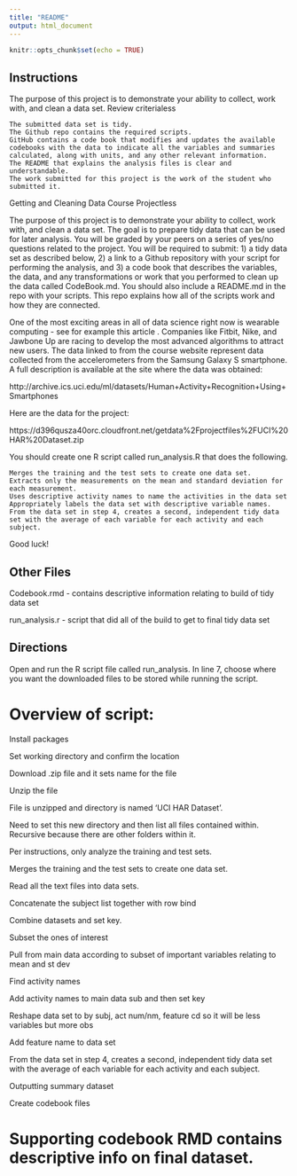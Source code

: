 ```yaml
---
title: "README"
output: html_document
---
```


```r
knitr::opts_chunk$set(echo = TRUE)
```

## Instructions

The purpose of this project is to demonstrate your ability to collect, work with, and clean a data set.
Review criterialess 

    The submitted data set is tidy.
    The Github repo contains the required scripts.
    GitHub contains a code book that modifies and updates the available codebooks with the data to indicate all the variables and summaries calculated, along with units, and any other relevant information.
    The README that explains the analysis files is clear and understandable.
    The work submitted for this project is the work of the student who submitted it.

Getting and Cleaning Data Course Projectless 

The purpose of this project is to demonstrate your ability to collect, work with, and clean a data set. The goal is to prepare tidy data that can be used for later analysis. You will be graded by your peers on a series of yes/no questions related to the project. You will be required to submit: 1) a tidy data set as described below, 2) a link to a Github repository with your script for performing the analysis, and 3) a code book that describes the variables, the data, and any transformations or work that you performed to clean up the data called CodeBook.md. You should also include a README.md in the repo with your scripts. This repo explains how all of the scripts work and how they are connected.

One of the most exciting areas in all of data science right now is wearable computing - see for example this article . Companies like Fitbit, Nike, and Jawbone Up are racing to develop the most advanced algorithms to attract new users. The data linked to from the course website represent data collected from the accelerometers from the Samsung Galaxy S smartphone. A full description is available at the site where the data was obtained:

http://archive.ics.uci.edu/ml/datasets/Human+Activity+Recognition+Using+Smartphones

Here are the data for the project:

https://d396qusza40orc.cloudfront.net/getdata%2Fprojectfiles%2FUCI%20HAR%20Dataset.zip

You should create one R script called run_analysis.R that does the following.

    Merges the training and the test sets to create one data set.
    Extracts only the measurements on the mean and standard deviation for each measurement.
    Uses descriptive activity names to name the activities in the data set
    Appropriately labels the data set with descriptive variable names.
    From the data set in step 4, creates a second, independent tidy data set with the average of each variable for each activity and each subject.

Good luck!

## Other Files

Codebook.rmd - contains descriptive information relating to build of tidy data set

run_analysis.r - script that did all of the build to get to final tidy data set

## Directions

Open and run the R script file called run_analysis.
  In line 7, choose where you want the downloaded files to be stored while running the script.
  
# Overview of script:

 Install packages
 
 Set working directory and confirm the location
 
 Download .zip file and it sets name for the file
 
 Unzip the file
 
 File is unzipped and directory is named 'UCI HAR Dataset'. 
 
 Need to set this new directory and then list all files contained within. Recursive because there are other folders within it.
 
 Per instructions, only analyze the training and test sets.
 
 Merges the training and the test sets to create one data set.
 
 Read all the text files into data sets.
 
 Concatenate the subject list together with row bind
 
 Combine datasets and set key.
 
 Subset the ones of interest
 
 Pull from main data according to subset of important variables relating to mean and st dev
 
 Find activity names
 
 Add activity names to main data sub and then set key
 
 Reshape data set to by subj, act num/nm, feature cd so it will be less variables but more obs
 
 Add feature name to data set
 
 From the data set in step 4, creates a second, independent tidy data set with the average of each variable for each activity and each subject.
 
 Outputting summary dataset
 
 Create codebook files
 

# Supporting codebook RMD contains descriptive info on final dataset.

